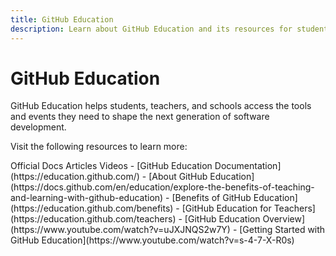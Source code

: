 ```yaml
---
title: GitHub Education
description: Learn about GitHub Education and its resources for students and educators
---
```


# GitHub Education

GitHub Education helps students, teachers, and schools access the tools and events they need to shape the next generation of software development.

Visit the following resources to learn more:

<Tabs defaultValue="article">
<TabsList>
<TabsTrigger value="official">Official Docs</TabsTrigger>
<TabsTrigger value="article">Articles</TabsTrigger>
<TabsTrigger value="video">Videos</TabsTrigger>
</TabsList>

<TabsContent value="official">
- [GitHub Education Documentation](https://education.github.com/)
- [About GitHub Education](https://docs.github.com/en/education/explore-the-benefits-of-teaching-and-learning-with-github-education)
</TabsContent>
<TabsContent value="article">
- [Benefits of GitHub Education](https://education.github.com/benefits)
- [GitHub Education for Teachers](https://education.github.com/teachers)
</TabsContent>
<TabsContent value="video">
- [GitHub Education Overview](https://www.youtube.com/watch?v=uJXJNQS2w7Y)
- [Getting Started with GitHub Education](https://www.youtube.com/watch?v=s-4-7-X-R0s)
</TabsContent>
</Tabs>
